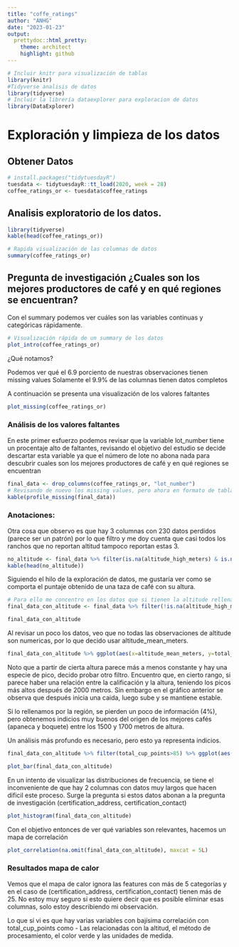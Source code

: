 ```yaml
---
title: "coffe_ratings"
author: "ANHG"
date: "2023-01-23"
output:
  prettydoc::html_pretty:
    theme: architect
    highlight: github
---
```

```r
# Incluir knitr para visualización de tablas
library(knitr)
#Tidyverse analisis de datos
library(tidyverse)
# Incluir la librería dataexplorer para exploracion de datos
library(DataExplorer)

```

# Exploración y limpieza de los datos

## Obtener Datos
```r
# install.packages("tidytuesdayR") 
tuesdata <- tidytuesdayR::tt_load(2020, week = 28)
coffee_ratings_or <- tuesdata$coffee_ratings

```


## Analisis exploratorio de los datos.

```r
library(tidyverse)
kable(head(coffee_ratings_or))
```
```r
# Rapida visualización de las columnas de datos
summary(coffee_ratings_or)
```
## Pregunta de investigación ¿Cuales son los mejores productores de café y en qué regiones se encuentran?

Con el summary podemos ver cuáles son las variables continuas y categóricas rápidamente.


```r
# Visualización rápida de un summary de los datos
plot_intro(coffee_ratings_or)
```


¿Qué notamos?

Podemos ver qué el 6.9 porciento de nuestras observaciones tienen missing values
Solamente el 9.9% de las columnas tienen datos completos

A continuación se presenta una visualización de los valores faltantes
```r
plot_missing(coffee_ratings_or)
```

### Análisis de los valores faltantes

En este primer esfuerzo podemos revisar que la variable lot_number tiene un procentaje alto de faltantes, revisando el objetivo del estudio se decide descartar esta variable ya que el número de lote no abona nada para descubrir cuales son los mejores productores de café y en qué regiones se encuentran

```r
final_data <- drop_columns(coffee_ratings_or, "lot_number")
# Revisando de nuevo los missing values, pero ahora en formato de tabla obtenemos:
kable(profile_missing(final_data))
```

### Anotaciones: 
Otra cosa que observo es que hay 3 columnas con 230 datos perdidos (parece ser un patrón) por lo que filtro y me doy cuenta que casi todos los ranchos que no reportan altitud tampoco reportan estas 3.
```r
no_altitude <- final_data %>% filter(is.na(altitude_high_meters) & is.na(altitude))
kable(head(no_altitude))
```
Siguiendo el hilo de la exploración de datos, me gustaría ver como se comporta el puntaje obtenido de una taza de café con su altura. 

```r
# Para ello me concentro en los datos que si tienen la altitude rellenada 
final_data_con_altitude <- final_data %>% filter(!is.na(altitude_high_meters) & !is.na(altitude))

final_data_con_altitude
```

Al revisar un poco los datos, veo que no todas las observaciones de altitude son numericas, por lo que decido usar altitude_mean_meters.

```r
final_data_con_altitude %>% ggplot(aes(x=altitude_mean_meters, y=total_cup_points)) + geom_area()
```

 Noto que a partir de cierta altura parece más a menos constante y hay una especie de pico, decido probar otro filtro.
 Encuentro que, en cierto rango, si parece haber una relación entre la calificación y la altura, teniendo los picos más altos después de 2000 metros.
 Sin embargo en el gráfico anterior se observa que después inicia una caida, luego sube y se mantiene estable.
 
 Si lo rellenamos por la región, se pierden un poco de información (4%), pero obtenemos indicios muy buenos del origen de los mejores cafés (apaneca y boquete) entre los 1500 y 1700 metros de altura.
 
 Un análisis más profundo es necesario, pero esto ya representa indicios. 
 
```r
final_data_con_altitude %>% filter(total_cup_points>85) %>% ggplot(aes(x=altitude_mean_meters, y=total_cup_points, fill=region)) + geom_area() + ggtitle("Relacion entre la calificación del café y la altura y región de siembra")
```
```r
plot_bar(final_data_con_altitude)
```



En un intento de visualizar las distribuciones de frecuencia, se tiene el inconveniente de que hay 2 columnas con datos muy largos que hacen dificil este proceso.
Surge la pregunta si estos datos abonan a la pregunta de investigación (certification_address, certification_contact)

```r
plot_histogram(final_data_con_altitude)
```


Con el objetivo entonces de ver qué variables son relevantes, hacemos un mapa de correlación 
```r
plot_correlation(na.omit(final_data_con_altitude), maxcat = 5L)
```

### Resultados mapa de calor
Vemos que el mapa de calor ignora las features con más de 5 categorías y en el caso de (certification_address, certification_contact) tienen más de 25. No estoy muy seguro si esto quiere decir que es posible eliminar esas columnas, solo estoy describiendo mi observación.

Lo que sí vi es que hay varias variables con bajísima correlación con total_cup_points como
- Las relacionadas con la altitud, el método de procesamiento, el color verde y las unidades de medida.






































